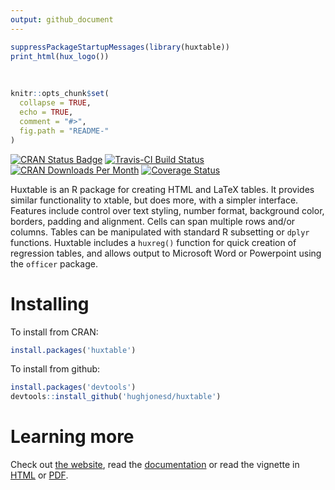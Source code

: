 ```yaml
---
output: github_document
---
```


```r
suppressPackageStartupMessages(library(huxtable))
print_html(hux_logo())

```

<!-- README.md is generated from README.Rmd. Please edit that file -->
<br>

```r
knitr::opts_chunk$set(
  collapse = TRUE,
  echo = TRUE,
  comment = "#>",
  fig.path = "README-"
)
```



[![CRAN Status Badge](http://www.r-pkg.org/badges/version/huxtable)](https://cran.r-project.org/package=huxtable)
[![Travis-CI Build Status](https://travis-ci.org/hughjonesd/huxtable.svg?branch=master)](https://travis-ci.org/hughjonesd/huxtable)
[![CRAN Downloads Per Month](http://cranlogs.r-pkg.org/badges/huxtable)](https://CRAN.R-project.org/package=huxtable)
[![Coverage Status](https://img.shields.io/codecov/c/github/hughjonesd/huxtable/master.svg)](https://codecov.io/github/hughjonesd/huxtable?branch=master)

Huxtable is an R package for creating HTML and LaTeX tables. It provides similar functionality to xtable, but does more,
with a simpler interface. Features include control over text styling, number format, background color, borders, padding
and alignment. Cells can span multiple rows and/or columns. Tables can be manipulated with standard R subsetting or
`dplyr` functions. Huxtable includes a `huxreg()` function for quick creation of regression tables, and allows output to
Microsoft Word or Powerpoint using the `officer` package.

# Installing

To install from CRAN:

```r
install.packages('huxtable')
```

To install from github: 

```r
install.packages('devtools')
devtools::install_github('hughjonesd/huxtable')
```

# Learning more

Check out [the website](https://hughjonesd.github.io/huxtable), read the
[documentation](https://hughjonesd.github.io/huxtable/reference/index.html) or 
read the vignette in [HTML](https://hughjonesd.github.io/huxtable/huxtable.html) 
or [PDF](https://hughjonesd.github.io/huxtable/huxtable.pdf).
